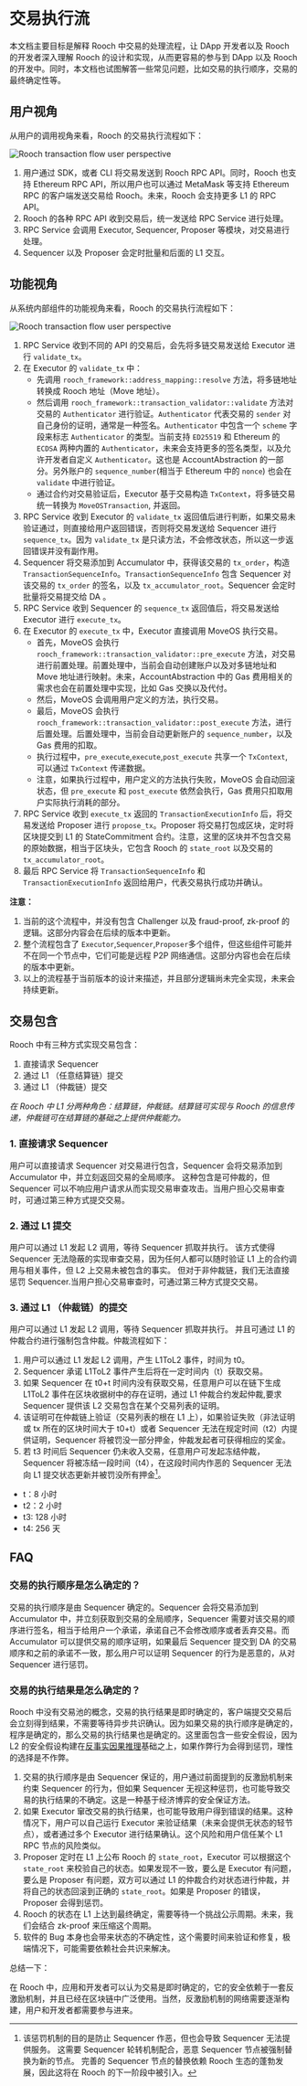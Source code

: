 # 交易执行流

本文档主要目标是解释 Rooch 中交易的处理流程，让 DApp 开发者以及 Rooch 的开发者深入理解 Rooch 的设计和实现，从而更容易的参与到 DApp 以及 Rooch 的开发中。同时，本文档也试图解答一些常见问题，比如交易的执行顺序，交易的最终确定性等。

## 用户视角

从用户的调用视角来看，Rooch 的交易执行流程如下：

![Rooch transaction flow user perspective](/docs/rooch-design-transaction-flow-user-perspective.svg)

1. 用户通过 SDK，或者 CLI 将交易发送到 Rooch RPC API。同时，Rooch 也支持 Ethereum RPC API，所以用户也可以通过 MetaMask 等支持 Ethereum RPC 的客户端发送交易给 Rooch。未来，Rooch 会支持更多 L1 的 RPC API。
2. Rooch 的各种 RPC API 收到交易后，统一发送给 RPC Service 进行处理。
3. RPC Service 会调用 Executor, Sequencer, Proposer 等模块，对交易进行处理。
4. Sequencer 以及 Proposer 会定时批量和后面的 L1 交互。 

## 功能视角

从系统内部组件的功能视角来看，Rooch 的交易执行流程如下：

![Rooch transaction flow user perspective](/docs/rooch-design-transaction-flow-functional-perspective.svg)

1. RPC Service 收到不同的 API 的交易后，会先将多链交易发送给 Executor 进行 `validate_tx`。
2. 在 Executor 的 `validate_tx` 中：
    * 先调用 `rooch_framework::address_mapping::resolve` 方法，将多链地址转换成 Rooch 地址（Move 地址）。
    * 然后调用 `rooch_framework::transaction_validator::validate` 方法对交易的 `Authenticator` 进行验证。`Authenticator` 代表交易的 `sender` 对自己身份的证明，通常是一种签名。`Authenticator` 中包含一个 `scheme` 字段来标志 `Authenticator` 的类型。当前支持 `ED25519` 和 Ethereum 的 `ECDSA` 两种内置的 `Authenticator`，未来会支持更多的签名类型，以及允许开发者自定义 `Authenticator`。这也是 AccountAbstraction 的一部分。另外账户的 `sequence_number`(相当于 Ethereum 中的 `nonce`) 也会在 `validate` 中进行验证。
    * 通过合约对交易验证后，Executor 基于交易构造 `TxContext`，将多链交易统一转换为 `MoveOSTransaction`, 并返回。
3. RPC Service 收到 Executor 的 `validate_tx` 返回值后进行判断，如果交易未验证通过，则直接给用户返回错误，否则将交易发送给 Sequencer 进行 `sequence_tx`。因为 `validate_tx` 是只读方法，不会修改状态，所以这一步返回错误并没有副作用。
4. Sequencer 将交易添加到 Accumulator 中，获得该交易的 `tx_order`，构造 `TransactionSequenceInfo`。`TransactionSequenceInfo` 包含 Sequencer 对该交易的 `tx_order` 的签名，以及 `tx_accumulator_root`。Sequencer 会定时批量将交易提交给 DA 。
5. RPC Service 收到 Sequencer 的 `sequence_tx` 返回值后，将交易发送给 Executor 进行 `execute_tx`。
6. 在 Executor 的 `execute_tx` 中，Executor 直接调用 MoveOS 执行交易。
    * 首先，MoveOS 会执行 `rooch_framework::transaction_validator::pre_execute` 方法，对交易进行前置处理。前置处理中，当前会自动创建账户以及对多链地址和 Move 地址进行映射。未来，AccountAbstraction 中的 Gas 费用相关的需求也会在前置处理中实现，比如 Gas 交换以及代付。
    * 然后，MoveOS 会调用用户定义的方法，执行交易。
    * 最后，MoveOS 会执行 `rooch_framework::transaction_validator::post_execute` 方法，进行后置处理。后置处理中，当前会自动更新账户的 `sequence_number`，以及 Gas 费用的扣取。
    * 执行过程中，`pre_execute`,`execute`,`post_execute` 共享一个 `TxContext`, 可以通过 `TxContext` 传递数据。
    * 注意，如果执行过程中，用户定义的方法执行失败，MoveOS 会自动回滚状态，但 `pre_execute` 和 `post_execute` 依然会执行，Gas 费用只扣取用户实际执行消耗的部分。
7. RPC Service 收到 `execute_tx` 返回的 `TransactionExecutionInfo` 后，将交易发送给 Proposer 进行 `propose_tx`。Proposer 将交易打包成区块，定时将区块提交到 L1 的 StateCommitment 合约。注意，这里的区块并不包含交易的原始数据，相当于区块头，它包含 Rooch 的 `state_root` 以及交易的 `tx_accumulator_root`。
8. 最后 RPC Service 将 `TransactionSequenceInfo` 和 `TransactionExecutionInfo` 返回给用户，代表交易执行成功并确认。

**注意：**
1. 当前的这个流程中，并没有包含 Challenger 以及 fraud-proof, zk-proof 的逻辑。这部分内容会在后续的版本中更新。
2. 整个流程包含了 `Executor`,`Sequencer`,`Proposer`多个组件，但这些组件可能并不在同一个节点中，它们可能是远程 P2P 网络通信。这部分内容也会在后续的版本中更新。
3. 以上的流程基于当前版本的设计来描述，并且部分逻辑尚未完全实现，未来会持续更新。

## 交易包含

Rooch 中有三种方式实现交易包含：

1. 直接请求 Sequencer
2. 通过 L1 （任意结算链）提交
3. 通过 L1 （仲裁链）提交

*在 Rooch 中 L1 分两种角色：结算链，仲裁链。结算链可实现与 Rooch 的信息传递，仲裁链可在结算链的基础之上提供仲裁能力。*

### 1. 直接请求 Sequencer

用户可以直接请求 Sequencer 对交易进行包含，Sequencer 会将交易添加到 Accumulator 中，并立刻返回交易的全局顺序。
这种包含是可仲裁的，但 Sequencer 可以不响应用户请求从而实现交易审查攻击。当用户担心交易审查时，可通过第三种方式提交交易。

### 2. 通过 L1 提交

用户可以通过 L1 发起 L2 调用，等待 Sequencer 抓取并执行。
该方式使得 Sequencer 无法隐蔽的实现审查交易，因为任何人都可以随时验证 L1 上的合约调用与相关事件，但 L2 上交易未被包含的事实。
但对于非仲裁链，我们无法直接惩罚 Sequencer.当用户担心交易审查时，可通过第三种方式提交交易。

### 3. 通过 L1 （仲裁链）的提交

用户可以通过 L1 发起 L2 调用，等待 Sequencer 抓取并执行。
并且可通过 L1 的仲裁合约进行强制包含仲裁。仲裁流程如下：

1. 用户可以通过 L1 发起 L2 调用，产生 L1ToL2 事件，时间为 t0。
2. Sequencer 承诺 L1ToL2 事件产生后将在一定时间内（t）获取交易。
3. 如果 Sequencer 在 t0+t 时间内没有获取交易，任意用户可以在链下生成 L1ToL2 事件在区块收据树中的存在证明，通过 L1 仲裁合约发起仲裁,要求 Sequencer 提供该 L2 交易包含在某个交易列表的证明。
4. 该证明可在仲裁链上验证（交易列表的根在 L1 上），如果验证失败（非法证明或 tx 所在的区块时间大于 t0+t）或者 Sequencer 无法在规定时间（t2）内提供证明，Sequencer 将被罚没一部分押金，仲裁发起者可获得相应的奖金。
5. 若 t3 时间后 Sequencer 仍未收入交易，任意用户可发起冻结仲裁，Sequencer 将被冻结一段时间（t4），在这段时间内作恶的 Sequencer 无法向 L1 提交状态更新并被罚没所有押金[^1]。 

* t：8 小时
* t2：2 小时
* t3: 128 小时
* t4: 256 天

## FAQ

### 交易的执行顺序是怎么确定的？
    
交易的执行顺序是由 Sequencer 确定的。Sequencer 会将交易添加到 Accumulator 中，并立刻获取到交易的全局顺序，Sequencer 需要对该交易的顺序进行签名，相当于给用户一个承诺，承诺自己不会修改顺序或者丢弃交易。而 Accumulator 可以提供交易的顺序证明，如果最后 Sequencer 提交到 DA 的交易顺序和之前的承诺不一致，那么用户可以证明 Sequencer 的行为是恶意的，从对 Sequencer 进行惩罚。 

### 交易的执行结果是怎么确定的？

Rooch 中没有交易池的概念，交易的执行结果是即时确定的，客户端提交交易后会立刻得到结果，不需要等待异步共识确认。因为如果交易的执行顺序是确定的，程序是确定的，那么交易的执行结果也是确定的。这里面包含一些安全假设，因为 L2 的安全假设构建在[反事实因果推理](https://en.wikipedia.org/wiki/Counterfactual_thinking)基础之上，如果作弊行为会得到惩罚，理性的选择是不作弊。

1. 交易的执行顺序是由 Sequencer 保证的，用户通过前面提到的反激励机制来约束 Sequencer 的行为，但如果 Sequencer 无视这种惩罚，也可能导致交易的执行结果的不确定。这是一种基于经济博弈的安全保证方法。
2. 如果 Executor 窜改交易的执行结果，也可能导致用户得到错误的结果。这种情况下，用户可以自己运行 Executor 来验证结果（未来会提供无状态的轻节点），或者通过多个 Executor 进行结果确认。这个风险和用户信任某个 L1 RPC 节点的风险类似。
3. Proposer 定时在 L1 上公布 Rooch 的 `state_root`，Executor 可以根据这个 `state_root` 来校验自己的状态。如果发现不一致，要么是 Executor 有问题，要么是 Proposer 有问题，双方可以通过 L1 的仲裁合约对状态进行仲裁，并将自己的状态回滚到正确的 `state_root`。如果是 Proposer 的错误，Proposer 会得到惩罚。
4. Rooch 的状态在 L1 上达到最终确定，需要等待一个挑战公示周期。未来，我们会结合 zk-proof 来压缩这个周期。
5. 软件的 Bug 本身也会带来状态的不确定性，这个需要时间来验证和修复，极端情况下，可能需要依赖社会共识来解决。

总结一下：

在 Rooch 中，应用和开发者可以认为交易是即时确定的，它的安全依赖于一套反激励机制，并且已经在区块链中广泛使用。当然，反激励机制的网络需要逐渐构建，用户和开发者都需要参与进来。

[^1]: 该惩罚机制的目的是防止 Sequencer 作恶，但也会导致 Sequencer 无法提供服务。
这需要 Sequencer 轮转机制配合，恶意 Sequencer 节点被强制替换为新的节点。
完善的 Sequencer 节点的替换依赖 Rooch 生态的蓬勃发展，因此这将在 Rooch 的下一阶段中被引入。
